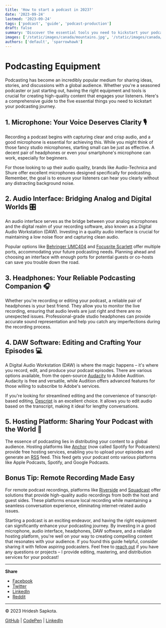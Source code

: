 ```yaml
---
title: 'How to start a podcast in 2023?'
date: '2023-09-24'
lastmod: '2023-09-24'
tags: ['podcast', 'guide', 'podcast-production']
draft: false
summary: 'Discover the essential tools you need to kickstart your podcasting journey! From microphones to audio interfaces, headphones to DAW software, and hosting platforms to remote recording solutions – this comprehensive guide covers everything you need to create high-quality podcasts that captivate your audience.'
images: ['/static/images/canada/mountains.jpg', '/static/images/canada/toronto.jpg']
authors: ['default', 'sparrowhawk']
---
```


# Podcasting Equipment

Podcasting has become an incredibly popular medium for sharing ideas, stories, and discussions with a global audience. Whether you're a seasoned podcaster or just starting out, having the right equipment and tools is crucial for creating high-quality content that engages your listeners. Here's a comprehensive guide to the five essential things you need to kickstart your podcasting journey.

## 1. Microphone: Your Voice Deserves Clarity 🎙️

Recording a podcast begins with capturing clear and crisp audio, and a good microphone is essential for achieving this. While you might think of those fancy studio microphones, starting small can be just as effective. A decent pair of headphones or even your smartphone's microphone can work, especially for beginners.

For those looking to up their audio quality, brands like Audio-Technica and Shure offer excellent microphones designed specifically for podcasting. Remember, the goal is to ensure your listeners can hear you clearly without any distracting background noise.

## 2. Audio Interface: Bridging Analog and Digital Worlds 🎛️

An audio interface serves as the bridge between your analog microphones and the digital realm of your recording software, also known as a Digital Audio Workstation (DAW). Investing in a quality audio interface is crucial for maintaining a low noise floor and capturing clean audio.

Popular options like [Behringer UMC404](https://www.behringer.com/product.html?modelCode=P0BK1) and [Focusrite Scarlett](https://focusrite.com/products/scarlett-2i2) offer multiple ports, accommodating your future podcasting needs. Planning ahead and choosing an interface with enough ports for potential guests or co-hosts can save you trouble down the road.

## 3. Headphones: Your Reliable Podcasting Companion 🎧

Whether you're recording or editing your podcast, a reliable pair of headphones is your best friend. They allow you to monitor the live recording, ensuring that audio levels are just right and there are no unexpected issues. Professional-grade studio headphones can provide accurate sound representation and help you catch any imperfections during the recording process.

## 4. DAW Software: Editing and Crafting Your Episodes 💻

A Digital Audio Workstation (DAW) is where the magic happens – it's where you record, edit, and produce your podcast episodes. There are various options available, from the open-source [Audacity](https://www.audacityteam.org/) to Adobe Audition. Audacity is free and versatile, while Audition offers advanced features for those willing to subscribe to Adobe's services.

If you're looking for streamlined editing and the convenience of transcript-based editing, [Descript](https://www.descript.com/) is an excellent choice. It allows you to edit audio based on the transcript, making it ideal for lengthy conversations.

## 5. Hosting Platform: Sharing Your Podcast with the World 📮

The essence of podcasting lies in distributing your content to a global audience. Hosting platforms like [Anchor](https://podcasters.spotify.com/) (now called Spotify for Podcasters) provide free hosting services, enabling you to upload your episodes and generate an [RSS](https://rss.com/blog/how-do-rss-feeds-work/) feed. This feed gets your podcast onto various platforms like Apple Podcasts, Spotify, and Google Podcasts.

## Bonus Tip: Remote Recording Made Easy

For remote podcast recordings, platforms like [Riverside](https://riverside.fm/) and [Squadcast](https://squadcast.fm/) offer solutions that provide high-quality audio recordings from both the host and guest sides. These platforms ensure local recording while maintaining a seamless conversation experience, eliminating internet-related audio issues.

Starting a podcast is an exciting endeavor, and having the right equipment can significantly enhance your podcasting journey. By investing in a good microphone, audio interface, headphones, DAW software, and a reliable hosting platform, you're well on your way to creating compelling content that resonates with your audience. If you found this guide helpful, consider sharing it with fellow aspiring podcasters. Feel free to [reach out](/contact.html) if you have any questions or projects – I provide editing, mastering, and distribution services for your podcast!

---

**Share**

- [Facebook](#)
- [Twitter](#)
- [LinkedIn](#)
- [Reddit](#)

---

© 2023 Hridesh Sapkota.

[GitHub](https://github.com/hridesh94) | [CodePen](https://codepen.io/hridesh94) | [LinkedIn](https://www.linkedin.com/in/hridesh-sapkota-4a2bb9236/)
